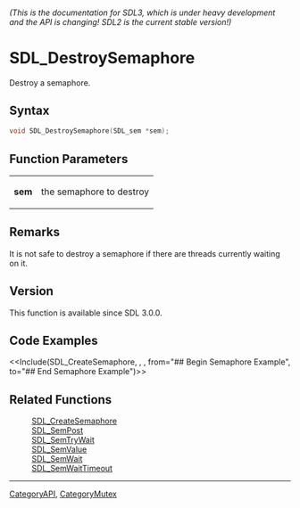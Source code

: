 ====== (This is the documentation for SDL3, which is under heavy development and the API is changing! SDL2 is the current stable version!) ======
= SDL_DestroySemaphore =

Destroy a semaphore.

== Syntax ==

<syntaxhighlight lang='c'>
void SDL_DestroySemaphore(SDL_sem *sem);
</syntaxhighlight>

== Function Parameters ==

{|
|'''sem'''
|the semaphore to destroy
|}

== Remarks ==

It is not safe to destroy a semaphore if there are threads currently
waiting on it.

== Version ==

This function is available since SDL 3.0.0.

== Code Examples ==

<<Include(SDL_CreateSemaphore, , , from="## Begin Semaphore Example", to="## End Semaphore Example")>>

== Related Functions ==

:[[SDL_CreateSemaphore]]
:[[SDL_SemPost]]
:[[SDL_SemTryWait]]
:[[SDL_SemValue]]
:[[SDL_SemWait]]
:[[SDL_SemWaitTimeout]]

----
[[CategoryAPI]], [[CategoryMutex]]



